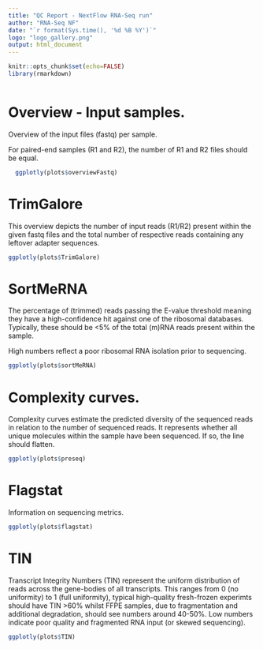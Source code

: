 ```yaml
---
title: "QC Report - NextFlow RNA-Seq run"
author: "RNA-Seq NF"
date: "`r format(Sys.time(), '%d %B %Y')`"
logo: "logo_gallery.png"
output: html_document
---
```


```r
knitr::opts_chunk$set(echo=FALSE)
library(rmarkdown)
```

```r
```

# Overview - Input samples.

Overview of the input files (fastq) per sample. 

For paired-end samples (R1 and R2), the number of R1 and R2 files should be equal.

```r
  ggplotly(plots$overviewFastq)
```


# TrimGalore

This overview depicts the number of input reads (R1/R2) present within the given fastq files and the total number of respective reads containing any leftover adapter sequences.


```r
ggplotly(plots$TrimGalore)
```

# SortMeRNA

The percentage of (trimmed) reads passing the E-value threshold meaning they have a high-confidence hit against one of the ribosomal databases.
Typically, these should be <5% of the total (m)RNA reads present within the sample.

High numbers reflect a poor ribosomal RNA isolation prior to sequencing.

```r
ggplotly(plots$sortMeRNA)
```

# Complexity curves.

Complexity curves estimate the predicted diversity of the sequenced reads in relation to the number of sequenced reads.
It represents whether all unique molecules within the sample have been sequenced. If so, the line should flatten.

```r
ggplotly(plots$preseq)
```

# Flagstat

Information on sequencing metrics.

```r
ggplotly(plots$flagstat)
```

# TIN

Transcript Integrity Numbers (TIN) represent the uniform distribution of reads across the gene-bodies of all transcripts.
This ranges from 0 (no uniformity) to 1 (full uniformity), typical high-quality fresh-frozen experimts should have TIN >60% whilst FFPE samples, due to fragmentation and additional degradation, should see numbers around 40-50%. Low numbers indicate poor quality and fragmented RNA input (or skewed sequencing).

```r
ggplotly(plots$TIN)
```
